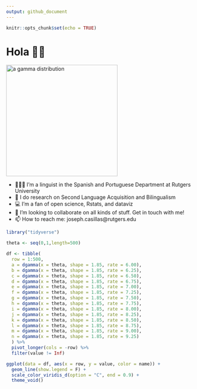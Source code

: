 ```yaml
---
output: github_document
---
```


```r
knitr::opts_chunk$set(echo = TRUE)
```


# Hola 👋🏽

<img src="https://raw.githubusercontent.com/jvcasillas/jvcasillas/master/README_files/figure-gfm/image-1.png" alt="a gamma distribution" align="center;" width="300px">

- 🧑🏽‍🔬 I’m a linguist in the Spanish and Portuguese Department at Rutgers 
University
- 🔬 I do research on Second Language Acquisition and Bilingualism
- 💻 I'm a fan of open science, Rstats, and dataviz
- 👯 I’m looking to collaborate on all kinds of stuff. Get in touch with me!
- 📫 How to reach me: joseph.casillas@rutgers.edu


```r
library("tidyverse")

theta <- seq(0,1,length=500)

df <- tibble(
  row = 1:500, 
  a = dgamma(x = theta, shape = 1.85, rate = 6.00), 
  b = dgamma(x = theta, shape = 1.85, rate = 6.25), 
  c = dgamma(x = theta, shape = 1.85, rate = 6.50), 
  d = dgamma(x = theta, shape = 1.85, rate = 6.75), 
  e = dgamma(x = theta, shape = 1.85, rate = 7.00),
  f = dgamma(x = theta, shape = 1.85, rate = 7.25),
  g = dgamma(x = theta, shape = 1.85, rate = 7.50),
  h = dgamma(x = theta, shape = 1.85, rate = 7.75),
  i = dgamma(x = theta, shape = 1.85, rate = 8.00),
  j = dgamma(x = theta, shape = 1.85, rate = 8.25), 
  k = dgamma(x = theta, shape = 1.85, rate = 8.50), 
  l = dgamma(x = theta, shape = 1.85, rate = 8.75), 
  m = dgamma(x = theta, shape = 1.85, rate = 9.00), 
  n = dgamma(x = theta, shape = 1.85, rate = 9.25)
  ) %>% 
  pivot_longer(cols = -row) %>% 
  filter(value != Inf)

ggplot(data = df, aes(x = row, y = value, color = name)) +
  geom_line(show.legend = F) + 
  scale_color_viridis_d(option = "C", end = 0.9) + 
  theme_void()

```
